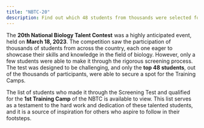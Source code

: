 ```yaml
---
title: "NBTC-20"
description: Find out which 48 students from thousands were selected for the 1st Training Camps through the NSTC Screening Test held on March 18, 2023.
---
```


The **20th National Biology Talent Contest** was a highly anticipated event, held on **March 18, 2023**.
The competition saw the participation of thousands of students from across the country,
each one eager to showcase their skills and knowledge in the field of biology. However,
only a few students were able to make it through the rigorous screening process.
The test was designed to be challenging, and only the **top 48 students**, out of the thousands of participants,
were able to secure a spot for the Training Camps.

The list of students who made it through the Screening Test and qualified for the **1st Training Camp** of the NBTC is available to view. This list serves as a testament to the hard work and dedication of these talented students, and it is a source of inspiration for others who aspire to follow in their footsteps.

<GDriveIframe src="https://drive.google.com/file/u/0/d/1VkP-6u3OJ0m71Bk-O_-CcoEJmkSK-MMX/preview" />
